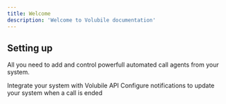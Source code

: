 ```yaml
---
title: Welcome
description: 'Welcome to Volubile documentation'
---
```


## Setting up

All you need to add and control powerfull automated call agents from your system.

<CardGroup cols={2}>
  <Card
    title="API Reference"
    icon="code"
    href="/api-reference"
  >
    Integrate your system with Volubile API
  </Card>
  <Card
    title="Webhook"
    icon="webhook"
    href="/webhook"
  >
    Configure notifications to update your system when a call is ended
  </Card>
</CardGroup>
